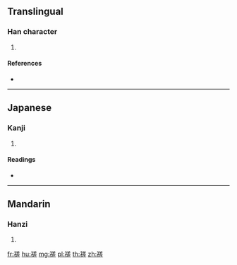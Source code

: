 {{character info/new}}
==Translingual==

===Han character===
{{Han char|rn=145|rad=衣|as=10|sn=16|four=|canj=LTQM}}

# {{defn|Han|sort=衣10}}

====References====
* {{Han ref|kx=1122.190|dkj=34500|dj=1590.120|hdz=53108.110|uh=8928|ud=35112}}

----

==Japanese==

===Kanji===
{{ja-kanji|grade=|rs=衣10}}

# {{defn|lang=ja|sort=衣10}}

====Readings====
* {{ja-readings|on=[[さ]] (sa), [[じゃ]] (ja)|kun=|nanori=}}

----

==Mandarin==

===Hanzi===
{{cmn-hanzi|pin=[[suǒ]] ([[suo3]])|wg=so<sup>3</sup>}}

# {{defn|lang=cmn|sort=衣10}}

[[fr:褨]]
[[hu:褨]]
[[mg:褨]]
[[pl:褨]]
[[th:褨]]
[[zh:褨]]